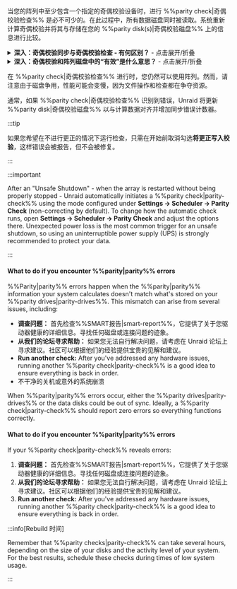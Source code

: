 当您的阵列中至少包含一个指定的奇偶校验设备时，进行 %%parity check|奇偶校验检查%% 是必不可少的。在此过程中，所有数据磁盘同时被读取。系统重新计算奇偶校验并将其与存储在您的 %%parity disk(s)|奇偶校验磁盘%% 上的信息进行比较。

<details>
  <summary><strong>深入：奇偶校验同步与奇偶校验检查 - 有何区别？</strong> - 点击展开/折叠</summary>

  %%parity|奇偶校验%% 同步会读取所有数据磁盘并从零开始创建 %%parity|奇偶校验%% ，将结果保存到 %%parity drives|奇偶校验磁盘%% 上。通常在您添加或更换 %%parity drives|奇偶校验磁盘%% 或进行重大配置更改后，此过程会发生。

  %%parity check|奇偶校验检查%% 会读取所有数据磁盘以及 %%parity drives|奇偶校验磁盘%% 。它重新计算 %%parity|奇偶校验%% 值并与存储值进行比较。有两种模式来运行 %%parity check|奇偶校验检查%%：

  - **修正 (CORRECT)：** 如果发现不匹配，它会更新 %%parity disk|奇偶校验磁盘%% 并记录事件。
  - **非校正（NOCORRECT）：** 仅记录发现的错误而不更新校验。

  为避免过多日志记录，在 %%parity check|奇偶校验检查%% 过程中仅报告前 100 个错误地址。这些不匹配被称为 **同步错误** ，表明奇偶校验与数据不一致，通常由于如突然断电或硬件问题所致。每个同步错误按 4KiB 块计数 - 这是系统的 I/O 单元大小（称为 Linux 页大小）。
</details>

<details>
  <summary><strong>深入：奇偶校验和阵列磁盘中的“有效”是什么意思？</strong> - 点击展开/折叠</summary>

  **有效的 %%parity disk|奇偶校验磁盘%%** 表示在最后一次成功 %%parity|奇偶校验%% 同步后，Unraid 认定该 %%parity|奇偶校验%% 是 "好" 的，意味着如果磁盘出现故障，它适合数据恢复。"有效" 状态适用于阵列中的每个磁盘，而不仅仅是 %%parity|奇偶校验%% 。如果除一个之外的所有磁盘都是有效的，Unraid 可以使用 %%parity|奇偶校验%% 重建丢失或故障磁盘的数据。

  即使在非修正检查后发生一些同步错误，Unraid 仍保持 %%parity disk|奇偶校验磁盘%% 的 "有效" 状态。这样您仍然可以恢复故障磁盘。如果 %%parity|奇偶校验%% 被标记为无效，您将在仅发生一次额外故障后面临两个无效磁盘的风险，从而导致潜在数据丢失。
</details>

在 %%parity check|奇偶校验检查%% 进行时，您仍然可以使用阵列。然而，请注意由于磁盘争用，性能可能会变慢，因为文件操作和检查都在争夺资源。

通常，如果 %%parity check|奇偶校验检查%% 识别到错误，Unraid 将更新 %%parity disk|奇偶校验磁盘%% 以与计算数据对齐并增加同步错误计数器。

:::tip

如果您希望在不进行更正的情况下运行检查，只需在开始前取消勾选**将更正写入校验**，这样错误会被报告，但不会被修复。

:::

:::important

After an "Unsafe Shutdown" - when the array is restarted without being properly stopped - Unraid automatically initiates a %%parity check|parity-check%% using the mode configured under **Settings → Scheduler → Parity Check** (non-correcting by default). To change how the automatic check runs, open **Settings → Scheduler → Parity Check** and adjust the options there. Unexpected power loss is the most common trigger for an unsafe shutdown, so using an uninterruptible power supply (UPS) is strongly recommended to protect your data.

:::

<h4>What to do if you encounter %%parity|parity%% errors</h4>

%%Parity|parity%% errors happen when the %%parity|parity%% information your system calculates doesn't match what's stored on your %%parity drives|parity-drives%%. This mismatch can arise from several issues, including:

- **调查问题：** 首先检查%%SMART报告|smart-report%%，它提供了关于您驱动器健康的详细信息。寻找任何磁盘或连接问题的迹象。
- **从我们的论坛寻求帮助：** 如果您无法自行解决问题，请考虑在 Unraid 论坛上寻求建议。社区可以根据他们的经验提供宝贵的见解和建议。
- **Run another check:** After you've addressed any hardware issues, running another %%parity check|parity-check%% is a good idea to ensure everything is back in order.
- 不干净的关机或意外的系统崩溃

When %%parity|parity%% errors occur, either the %%parity drives|parity-drives%% or the data disks could be out of sync. Ideally, a %%parity check|parity-check%% should report zero errors so everything functions correctly.

<h4>What to do if you encounter %%parity|parity%% errors</h4>

If your %%parity check|parity-check%% reveals errors:

1. **调查问题：** 首先检查%%SMART报告|smart-report%%，它提供了关于您驱动器健康的详细信息。寻找任何磁盘或连接问题的迹象。
2. **从我们的论坛寻求帮助：** 如果您无法自行解决问题，请考虑在 Unraid 论坛上寻求建议。社区可以根据他们的经验提供宝贵的见解和建议。
3. **Run another check:** After you've addressed any hardware issues, running another %%parity check|parity-check%% is a good idea to ensure everything is back in order.

:::info[Rebuild 时间]

Remember that %%parity checks|parity-check%% can take several hours, depending on the size of your disks and the activity level of your system. For the best results, schedule these checks during times of low system usage.

:::
